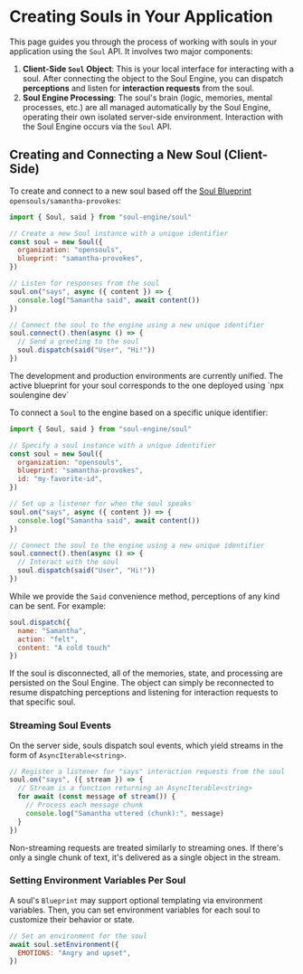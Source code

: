 
# Creating Souls in Your Application

This page guides you through the process of working with souls in your application using the `Soul` API. It involves two major components:

1. **Client-Side `Soul` Object**: This is your local interface for interacting with a soul. After connecting the object to the Soul Engine, you can dispatch **perceptions** and listen for **interaction requests** from the soul.
1. **Soul Engine Processing**: The soul's brain (logic, memories, mental processes, etc.) are all managed automatically by the Soul Engine, operating their own isolated server-side environment. Interaction with the Soul Engine occurs via the `Soul` API.

## Creating and Connecting a New Soul (Client-Side)
To create and connect to a new soul based off the [Soul Blueprint](/blueprints) `opensouls/samantha-provokes`:

```javascript copy
import { Soul, said } from "soul-engine/soul"

// Create a new Soul instance with a unique identifier
const soul = new Soul({
  organization: "opensouls",
  blueprint: "samantha-provokes",
})

// Listen for responses from the soul
soul.on("says", async ({ content }) => {
  console.log("Samantha said", await content())
})

// Connect the soul to the engine using a new unique identifier
soul.connect().then(async () => {
  // Send a greeting to the soul
  soul.dispatch(said("User", "Hi!"))
})
```

<Callout type="warning" emoji="🚧">
  The development and production environments are currently unified. The active blueprint for your soul corresponds to the one deployed using `npx soulengine dev`
</Callout>

To connect a `Soul` to the engine based on a specific unique identifier:

```javascript copy {7}
import { Soul, said } from "soul-engine/soul"

// Specify a soul instance with a unique identifier
const soul = new Soul({
  organization: "opensouls",
  blueprint: "samantha-provokes",
  id: "my-favorite-id",
})

// Set up a listener for when the soul speaks
soul.on("says", async ({ content }) => {
  console.log("Samantha said", await content())
})

// Connect the soul to the engine using a new unique identifier
soul.connect().then(async () => {
  // Interact with the soul
  soul.dispatch(said("User", "Hi!"))
})
```

While we provide the `Said` convenience method, perceptions of any kind can be sent. For example:
```js
soul.dispatch({
  name: "Samantha",
  action: "felt",
  content: "A cold touch"
})
```

<Callout type="info" emoji="ℹ️">
  If the soul is disconnected, all of the memories, state, and processing are persisted on the Soul Engine. The object can simply be reconnected to resume dispatching perceptions and listening for interaction requests to that specific soul.
</Callout>

### Streaming Soul Events

On the server side, souls dispatch soul events, which yield streams in the form of `AsyncIterable<string>`.

```javascript
// Register a listener for "says" interaction requests from the soul
soul.on("says", ({ stream }) => {
  // Stream is a function returning an AsyncIterable<string>
  for await (const message of stream()) {
    // Process each message chunk
    console.log("Samantha uttered (chunk):", message)
  }
})
```

<Callout type="info" emoji="ℹ️">
  Non-streaming requests are treated similarly to streaming ones. If there's only a single chunk of text, it's delivered as a single object in the stream.
</Callout>

### Setting Environment Variables Per Soul

A soul's `Blueprint` may support optional templating via environment variables. Then, you can set environment variables for each soul to customize their behavior or state.

```javascript
// Set an environment for the soul
await soul.setEnvironment({
  EMOTIONS: "Angry and upset",
})
```
